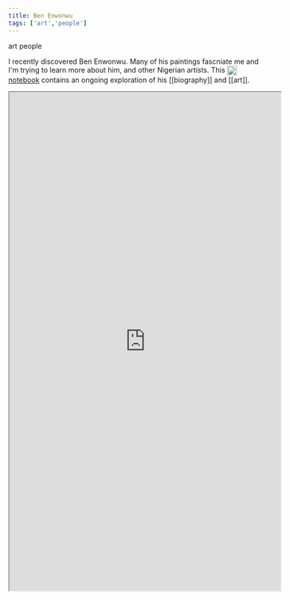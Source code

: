 ```yaml
---
title: Ben Enwonwu
tags: ['art','people']
---
```


<NoteTag color="gray">art</NoteTag>
<NoteTag color="gray">people</NoteTag>

<div class="background-image bg-cover md:max-w-2xl" style="background-image: url('https://www.wolframcloud.com/obj/mar/header-ben-enwonwu');" alt="Nigerian painter and sculptor Ben Enwonwu"></div>

I recently discovered Ben Enwonwu. Many of his paintings fascniate me and I'm trying to learn more about him, and other Nigerian artists. This [<img src="https://raw.githubusercontent.com/m-arti/ms-notes/4ccb62f36641cd886207d3a35bc403f40a5cf7a7/images/wolfram-icon.svg" alt="A Wolfram Notebook containing an exploration of Ben Enwonwu" style="width:20px; display:inline; vertical-align:middle; padding-right:2px"/>notebook](https://www.wolframcloud.com/obj/mar/Published/ben-enwonwu.nb) contains an ongoing exploration of his [[biography]] and [[art]].

<iframe src="https://www.wolframcloud.com/obj/mar/Published/ben-enwonwu.nb?_embed=iframe" width="545" height="1000"></iframe>

